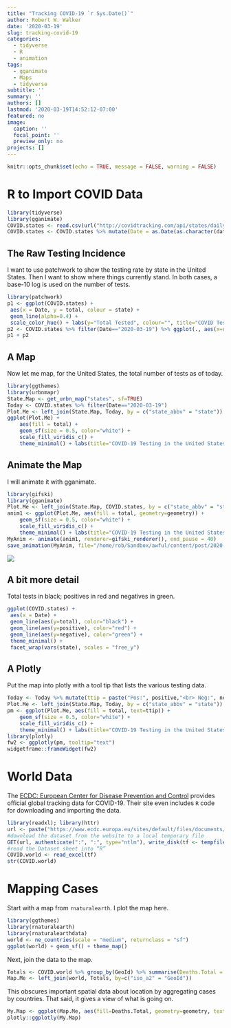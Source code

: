 ```yaml
---
title: "Tracking COVID-19 `r Sys.Date()`"
author: Robert W. Walker
date: '2020-03-19'
slug: tracking-covid-19
categories:
  - tidyverse
  - R
  - animation
tags:
  - gganimate
  - Maps
  - tidyverse
subtitle: ''
summary: ''
authors: []
lastmod: '2020-03-19T14:52:12-07:00'
featured: no
image:
  caption: ''
  focal_point: ''
  preview_only: no
projects: []
---
```


```r
knitr::opts_chunk$set(echo = TRUE, message = FALSE, warning = FALSE)
```

# R to Import COVID Data

```r
library(tidyverse)
library(gganimate)
COVID.states <- read.csv(url("http://covidtracking.com/api/states/daily.csv"))
COVID.states <- COVID.states %>% mutate(Date = as.Date(as.character(date), format = "%Y%m%d"))
```

## The Raw Testing Incidence

I want to use patchwork to show the testing rate by state in the United States.  Then I want to show where things currently stand.  In both cases, a base-10 log is used on the number of tests.

```r
library(patchwork)
p1 <- ggplot(COVID.states) +
 aes(x = Date, y = total, colour = state) +
 geom_line(alpha=0.4) +
 scale_color_hue() + labs(y="Total Tested", colour="", title="COVID Testing by State", caption="data from COVIDTRACKING.COM")+ theme_minimal() + scale_y_log10() + theme(legend.text=element_text(size=rel(0.75)))
p2 <- COVID.states %>% filter(Date=="2020-03-19") %>% ggplot(., aes(x=reorder(state, total), y=total, fill=state)) + geom_col() + guides(fill=FALSE) + coord_flip() + labs(y="Total Tested log(base 10)", x="", caption="data from COVIDTRACKING.COM") + scale_y_log10() + theme(axis.text=element_text(size=rel(0.5)))
p1 + p2
```

## A Map

Now let me map, for the United States, the total number of tests as of today.

```r
library(ggthemes)
library(urbnmapr)
State.Map <- get_urbn_map("states", sf=TRUE)
Today <- COVID.states %>% filter(Date=="2020-03-19")
Plot.Me <- left_join(State.Map, Today, by = c("state_abbv" = "state"))
ggplot(Plot.Me) +
    aes(fill = total) +
    geom_sf(size = 0.5, color="white") +
    scale_fill_viridis_c() +
    theme_minimal() + labs(title="COVID-19 Testing in the United States", subtitle="2020-03-19", caption="data from COVIDTRACKING.COM", fill="Total Tests")
```

## Animate the Map

I will animate it with gganimate.

```r
library(gifski)
library(gganimate)
Plot.Me <- left_join(State.Map, COVID.states, by = c("state_abbv" = "state"))
anim1 <- ggplot(Plot.Me, aes(fill = total, geometry=geometry)) +
    geom_sf(size = 0.5, color="white") +
    scale_fill_viridis_c() +
    theme_minimal() + labs(title="COVID-19 Testing in the United States", subtitle="{frame_time}", caption="data from COVIDTRACKING.COM", fill="Total Tests") + transition_time(Date)
MyAnim <- animate(anim1, renderer=gifski_renderer(), end_pause = 40)
save_animation(MyAnim, file="/home/rob/Sandbox/awful/content/post/2020-03-19-tracking-covid-19/animate/covidmap.gif")
```
![](animate/covidmap.gif)

## A bit more detail

Total tests in black; positives in red and negatives in green.

```r
ggplot(COVID.states) +
 aes(x = Date) +
 geom_line(aes(y=total), color="black") +
 geom_line(aes(y=positive), color="red") +
 geom_line(aes(y=negative), color="green") +
 theme_minimal() +
 facet_wrap(vars(state), scales = "free_y")
```

## A Plotly

Put the map into plotly with a tool tip that lists the various testing data.

```r
Today <- Today %>% mutate(ttip = paste("Pos:", positive,"<br> Neg:", negative,"Total:", total))
Plot.Me <- left_join(State.Map, Today, by = c("state_abbv" = "state"))
pm <- ggplot(Plot.Me, aes(fill = total, text=ttip)) +
    geom_sf(size = 0.5, color="white") +
    scale_fill_viridis_c() +
    theme_minimal() + labs(title="COVID-19 Testing in the United States", subtitle="2020-03-19", caption="data from COVIDTRACKING.COM", fill="Total Tests")
library(plotly)
fw2 <- ggplotly(pm, tooltip="text")
widgetframe::frameWidget(fw2)
```

# World Data

The [ECDC: European Center for Disease Prevention and Control](https://www.ecdc.europa.eu/en/publications-data/download-todays-data-geographic-distribution-covid-19-cases-worldwide) provides official global tracking data for COVID-19.  Their site even includes `R` code for downloading and importing the data.

```r
library(readxl); library(httr)
url <- paste("https://www.ecdc.europa.eu/sites/default/files/documents/COVID-19-geographic-disbtribution-worldwide-",format(Sys.time(), "%Y-%m-%d"), ".xlsx", sep = "")
#download the dataset from the website to a local temporary file
GET(url, authenticate(":", ":", type="ntlm"), write_disk(tf <- tempfile(fileext = ".xlsx")))
#read the Dataset sheet into “R”
COVID.world <- read_excel(tf)
str(COVID.world)
```

# Mapping Cases

Start with a map from `rnaturalearth`.  I plot the map here.

```r
library(ggthemes)
library(rnaturalearth)
library(rnaturalearthdata)
world <- ne_countries(scale = "medium", returnclass = "sf")
ggplot(world) + geom_sf() + theme_map()
```

Next, join the data to the map.  

```r
Totals <- COVID.world %>% group_by(GeoId) %>% summarise(Deaths.Total = sum(Deaths), name=first(`Countries and territories`))
Map.Me <- left_join(world, Totals, by=c("iso_a2" = "GeoId"))
```


This obscures important spatial data about location by aggregating cases by countries.  That said, it gives a view of what is going on.

```r
My.Map <- ggplot(Map.Me, aes(fill=Deaths.Total, geometry=geometry, text=name.y)) + geom_sf(size=0.1, color="white") + theme_map()
plotly::ggplotly(My.Map)
```

